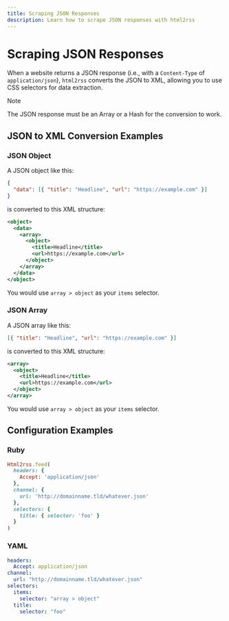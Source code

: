 ```yaml
---
title: Scraping JSON Responses
description: Learn how to scrape JSON responses with html2rss
---
```


# Scraping JSON Responses

When a website returns a JSON response (i.e., with a `Content-Type` of `application/json`), `html2rss` converts the JSON to XML, allowing you to use CSS selectors for data extraction.

> [!NOTE]
> The JSON response must be an Array or a Hash for the conversion to work.

## JSON to XML Conversion Examples

### JSON Object

A JSON object like this:

```json
{
  "data": [{ "title": "Headline", "url": "https://example.com" }]
}
```

is converted to this XML structure:

```xml
<object>
  <data>
    <array>
      <object>
        <title>Headline</title>
        <url>https://example.com</url>
      </object>
    </array>
  </data>
</object>
```

You would use `array > object` as your `items` selector.

### JSON Array

A JSON array like this:

```json
[{ "title": "Headline", "url": "https://example.com" }]
```

is converted to this XML structure:

```xml
<array>
  <object>
    <title>Headline</title>
    <url>https://example.com</url>
  </object>
</array>
```

You would use `array > object` as your `items` selector.

## Configuration Examples

### Ruby

```ruby
Html2rss.feed(
  headers: {
    Accept: 'application/json'
  },
  channel: {
    url: 'http://domainname.tld/whatever.json'
  },
  selectors: {
    title: { selector: 'foo' }
  }
)
```

### YAML

```yml
headers:
  Accept: application/json
channel:
  url: "http://domainname.tld/whatever.json"
selectors:
  items:
    selector: "array > object"
  title:
    selector: "foo"
```
